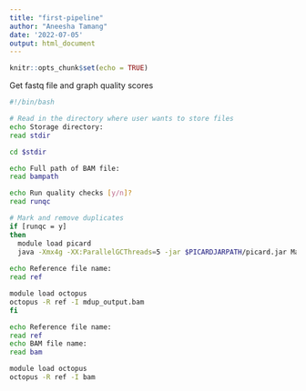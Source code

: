 ```yaml
---
title: "first-pipeline"
author: "Aneesha Tamang"
date: '2022-07-05'
output: html_document
---
```


```r
knitr::opts_chunk$set(echo = TRUE)
```

Get fastq file and graph quality scores
```bash
#!/bin/bash

# Read in the directory where user wants to store files
echo Storage directory:
read stdir

cd $stdir

echo Full path of BAM file:
read bampath

echo Run quality checks [y/n]?
read runqc

# Mark and remove duplicates
if [runqc = y]
then
  module load picard
  java -Xmx4g -XX:ParallelGCThreads=5 -jar $PICARDJARPATH/picard.jar MarkDuplicates -I bampath -O mdup_output.bam -M metrics.txt -REMOVE_DUPLICATES TRUE
  
echo Reference file name:
read ref

module load octopus 
octopus -R ref -I mdup_output.bam
fi

echo Reference file name:
read ref
echo BAM file name:
read bam

module load octopus 
octopus -R ref -I bam
```